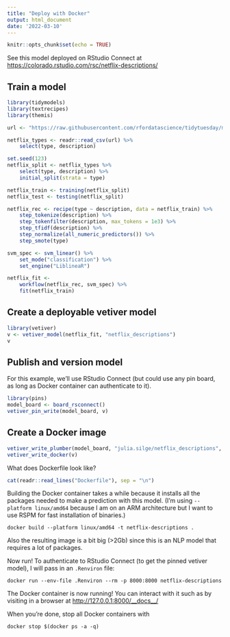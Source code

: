 ```yaml
---
title: "Deploy with Docker"
output: html_document
date: '2022-03-10'
---
```


```r
knitr::opts_chunk$set(echo = TRUE)
```

See this model deployed on RStudio Connect at <https://colorado.rstudio.com/rsc/netflix-descriptions/>

## Train a model

```r
library(tidymodels)
library(textrecipes)
library(themis)

url <- "https://raw.githubusercontent.com/rfordatascience/tidytuesday/master/data/2021/2021-04-20/netflix_titles.csv"

netflix_types <- readr::read_csv(url) %>%
    select(type, description)

set.seed(123)
netflix_split <- netflix_types %>%
    select(type, description) %>%
    initial_split(strata = type)

netflix_train <- training(netflix_split)
netflix_test <- testing(netflix_split)

netflix_rec <- recipe(type ~ description, data = netflix_train) %>%
    step_tokenize(description) %>%
    step_tokenfilter(description, max_tokens = 1e3) %>%
    step_tfidf(description) %>%
    step_normalize(all_numeric_predictors()) %>%
    step_smote(type)

svm_spec <- svm_linear() %>%
    set_mode("classification") %>%
    set_engine("LiblineaR")

netflix_fit <-
    workflow(netflix_rec, svm_spec) %>%
    fit(netflix_train)
```


## Create a deployable vetiver model

```r
library(vetiver)
v <- vetiver_model(netflix_fit, "netflix_descriptions")
v
```

## Publish and version model

For this example, we'll use RStudio Connect (but could use any pin board, as long as Docker container can authenticate to it).

```r
library(pins)
model_board <- board_rsconnect()
vetiver_pin_write(model_board, v)
```

## Create a Docker image

```r
vetiver_write_plumber(model_board, "julia.silge/netflix_descriptions", debug = TRUE)
vetiver_write_docker(v)
```

What does Dockerfile look like?

```r
cat(readr::read_lines("Dockerfile"), sep = "\n")
```


Building the Docker container takes a while because it installs all the packages needed to make a prediction with this model. (I'm using `--platform linux/amd64` because I am on an ARM architecture but I want to use RSPM for fast installation of binaries.)

```
docker build --platform linux/amd64 -t netflix-descriptions .
```

Also the resulting image is a bit big (>2Gb) since this is an NLP model that requires a lot of packages.


Now run! To authenticate to RStudio Connect (to get the pinned vetiver model), I will pass in an `.Renviron` file:

```
docker run --env-file .Renviron --rm -p 8000:8000 netflix-descriptions
```

The Docker container is now running! You can interact with it such as by visiting in a browser at <http://127.0.0.1:8000/__docs__/>


When you're done, stop all Docker containers with

```
docker stop $(docker ps -a -q)
```

